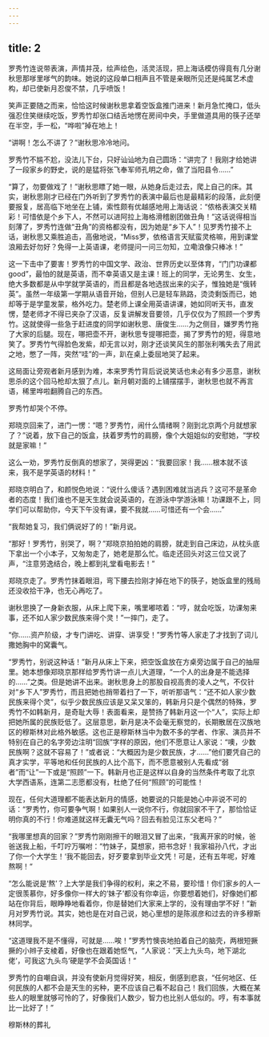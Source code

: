 ```yaml
---
---
---
```

title: 2
---



罗秀竹连说带表演，声情并茂，绘声绘色，活灵活现，把上海话模仿得竟有几分谢秋思那嗲里嗲气的韵味。她说的这段单口相声且不管是亲眼所见还是纯属艺术虚构，却已使新月忍俊不禁，几乎喷饭！

笑声正要随之而来，恰恰这时候谢秋思拿着空饭盒推门进来！新月急忙掩口，低头强忍住笑继续吃饭，罗秀竹却张口结舌地愣在房间中央，手里做道具用的筷子还举在半空，手一松，“哗啦”掉在地上！

“讲啊！怎么不讲了？”谢秋思冷冷地问。

罗秀竹不尴不尬，没法儿下台，只好讪讪地为自己圆场：“讲完了！我刚才给她讲了一段家乡的野史，说的是猛将张飞奉军师孔明之命，做了当阳县令……”

“算了，勿要做戏了！”谢秋思瞟了她一眼，从她身后走过去，爬上自己的床。其实，谢秋思刚才已经在门外听到了罗秀竹的表演中最后也是最精彩的段落，此刻便要报复，居高临下地坐在上铺，索性颇有优越感地用上海话说：“侬格表演交关精彩！可惜依是个乡下人，不然可以进阿拉上海格滑稽剧团做丑角！”这话说得相当刻薄了，罗秀竹连做“丑角”的资格都没有，因为她是“乡下人”！见罗秀竹接不上话，谢秋思又乘胜追击，高傲地说，“Miss罗，依格语言天赋蛮灵格嘛，用到课堂浪厢去好勿好？免得一上英语课，老师提问一问三勿知，立嘞浪像只棒冰！”

这一下击中了要害！罗秀竹的中国文学、政治、世界历史以至体育，“门门功课都good”，最怕的就是英语，而不幸英语又是主课！班上的同学，无论男生、女生，绝大多数都是从中学就学英语的，而且都是各地选拔出来的尖子，惟独她是“俄转英”。虽然一年级第一学期从语音开始，但别人已是轻车熟路，烫烫剩饭而已，她却等于是学童发蒙，格外吃力。楚老师上课全用英语讲课，她如同听天书，直发愣，楚老师才不得已夹杂了汉语，反复讲解发音要领，几乎仅仅为了照顾一个罗秀竹。这就使得一些急于赶进度的同学如谢秋思、唐俊生……为之侧目，嫌罗秀竹拖了大家的后腿。现在，哪把壶不开，谢秋思专提哪把壶，揭了罗秀竹的短，得意地笑了。罗秀竹气得脸色发紫，却无言以对，刚才还谈笑风生的那张利嘴失去了用武之地，憋了一阵，突然“哇”的一声，趴在桌上委屈地哭了起来。

这局面让旁观者新月感到为难，本来罗秀竹背后说说笑话也未必有多少恶意，谢秋思杀的这个回马枪却太狠了点儿。新月朝对面的上铺摆摆手，谢秋思也就不再言语，稀里哗啦翻腾自己的东西。

罗秀竹却哭个不停。

郑晓京回来了，进门一愣：“嗯？罗秀竹，闹什么情绪啊？刚到北京两个月就想家了？”说着，放下自己的饭盒，扶着罗秀竹的肩膀，像个大姐姐似的安慰她，“学校就是家嘛！”

这么一劝，罗秀竹反倒真的想家了，哭得更凶：“我要回家！我……根本就不该来，我不是学英语的材料！”

郑晓京明白了，和颜悦色地说：“说什么傻话？遇到困难就当逃兵？这可不是革命者的态度！我们谁也不是天生就会说英语的，在游泳中学游泳嘛！功课跟不上，同学们可以帮助你，今天下午没有课，要不我就……可惜还有一个会……”

“我帮她复习，我们俩说好了的！”新月说。

“那好！罗秀竹，别哭了，啊？”郑晓京拍拍她的肩膀，就走到自己床边，从枕头底下拿出一个小本子，又匆匆走了，她老是那么忙。临走还回头对这三位又说了声，“注意劳逸结合，晚上都到礼堂看电影去！”

郑晓京走了。罗秀竹抹着眼泪，弯下腰去捡刚才掉在地下的筷子，她饭盒里的残局还没收拾干净，也无心再吃了。

谢秋思换了一身新衣服，从床上爬下来，嘴里嘟哝着：“哼，就会吃饭，功课匆来事，还不如人家少数民族来得个灵！”一摔门，走了。

“你……资产阶级，才专门讲吃、讲穿、讲享受！”罗秀竹等人家走了才找到了词儿撒她胸中的窝囊气。

“罗秀竹，别说这种话！”新月从床上下来，把空饭盒放在方桌旁边属于自己的抽屉里。她本想像郑晓京那样给罗秀竹讲一点儿大道理，“一个人的出身是不能选择的……”之类。但是她讲不出来。谢秋思身上的那股自视高贵的凌人之气，不仅针对“乡下人”罗秀竹，而且把她也捎带着扫了一下，听听那语气：“还不如人家少数民族来得个灵”，似乎少数民族应该是又呆又笨的，韩新月只是个偶然的特殊，罗秀竹不如韩新月，是奇耻大辱！表面看来，是赞扬了韩新月这一个“人”，实际上却把她所属的民族贬低了。这层意思，新月是决不会毫无察觉的，长期散居在汉族地区的穆斯林对此格外敏感。这也正是穆斯林当中为数不多的学者、作家、演员并不特别在自己的名字旁边注明“回族”字样的原因，他们不愿意让人家说：“噢，少数民族啊？这就不容易了！”或者说：“大概因为是少数民族，才……”他们要凭自己的真才实学，平等地和任何民族的人比个高下，而不愿意被别人先看成“弱者”而“让”一下或是“照顾”一下。韩新月也正是这样以自身的当然条件考取了北京大学西语系，连第二志愿都没有，杜绝了任何“照顾”的可能性！

现在，任何大道理都不能表达新月的情感，她要说的只能是她心中非说不可的话：“罗秀竹，你可要争气啊！如果别人一说你不行，你就回家不干了，那恰恰证明你真的不行！你难道就这样无囊无气吗？回去有脸见江东父老吗？”

“我哪里想真的回家？”罗秀竹刚刚擦干的眼泪又冒了出来，“我离开家的时候，爸爸送我上船，千叮咛万嘱咐：”竹妹子，莫想家，把书念好！我家祖孙八代，才出了你一个大学生！‘我不能回去，好歹要拿到毕业文凭！可是，还有五年呢，好难熬啊！“

“怎么能说是‘熬’？上大学是我们争得的权利，来之不易，要珍惜！你们家乡的人一定很羡慕你，好多像你一样大的‘妹子’都没有你幸运，你要想着她们，好像她们都站在你背后，眼睁睁地看着你，你是替她们大家来上学的，没有理由学不好！”新月对罗秀竹说。其实，她也是在对自己说，她心里想的是陈淑彦和过去的许多穆斯林同学。

“这道理我不是不懂得，可就是……唉！”罗秀竹懊丧地拍着自己的脑壳，两根短撅撅的小辫子支棱着，好像也在跟着她怄气，“人家说：”天上九头鸟，地下湖北佬‘，可我这’九头鸟‘硬是学不会英国话！“

罗秀竹的自嘲自讽，并没有使新月觉得好笑，相反，倒感到悲哀，“任何地区、任何民族的人都不会是天生的劣种，更不应该自己看不起自己！我们回族，大概在某些人的眼里就够可怜的了，好像我们人数少，智力也比别人低似的。哼，有本事就比一比好了！”

穆斯林的葬礼